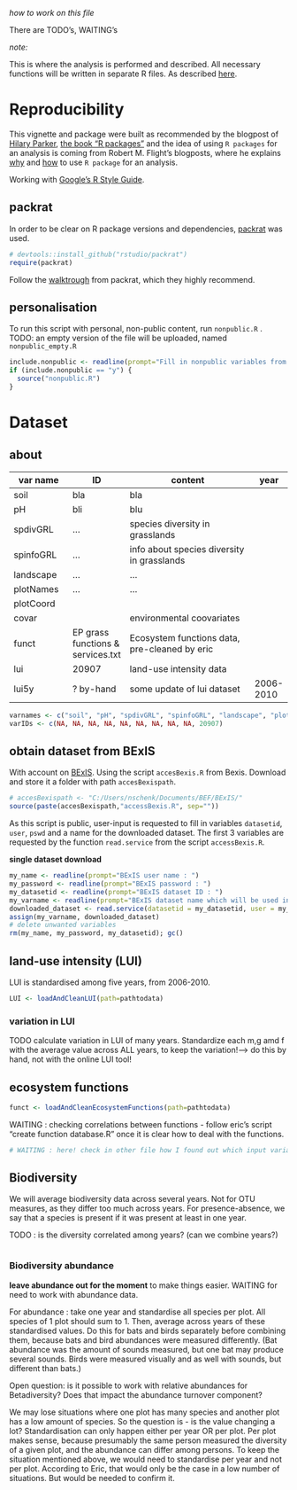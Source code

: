 <!--
%\VignetteEngine{knitr}
%\VignetteIndexEntry{ISMB Twitter Analysis}
-->
*how to work on this file*

There are TODO's, WAITING's


*note:*

This is where the analysis is performed and described.
All necessary functions will be written in separate R files.
As described [here](http://rmflight.github.io/post/vignette-analysis/).


# Reproducibility
This vignette and package were built as recommended by the blogpost of [Hilary Parker](https://hilaryparker.com/2014/04/29/writing-an-r-package-from-scratch/), [the book "R packages"](http://r-pkgs.had.co.nz/) and the idea of using `R packages` for an analysis is coming from Robert M. Flight's blogposts, where he explains [why](http://rmflight.github.io/post/analyses-as-packages/) and [how](http://rmflight.github.io/post/vignette-analysis/) to use `R package` for an analysis.

Working with [Google's R Style Guide](https://google.github.io/styleguide/Rguide.xml).

## packrat
In order to be clear on R package versions and dependencies, [packrat](http://rstudio.github.io/packrat/) was used. 
```r
# devtools::install_github("rstudio/packrat")
require(packrat)
```
Follow the [walktrough](http://rstudio.github.io/packrat/walkthrough.html) from packrat, which they highly recommend.


## personalisation
To run this script with personal, non-public content, run `nonpublic.R` . TODO: an empty version of the file will be uploaded, named `nonpublic_empty.R`

```r
include.nonpublic <- readline(prompt="Fill in nonpublic variables from file nonpublic.Rmd? y or n ")
if (include.nonpublic == "y") {
  source("nonpublic.R")
}
```


# Dataset
## about

| var name   | ID     | content                   | year |
| ---------- | ------ | ------------------------- | ---- |
|   soil     | bla    | bla                       |      |
|   pH       | bli    | blu                       |  |
| spdivGRL   | ... | species diversity in grasslands |  |
| spinfoGRL  | ... | info about species diversity in grasslands |  |
| landscape  | ... | ... |  |
| plotNames  | ... | ... |  |
| plotCoord  | | |  |
| covar      | | environmental coovariates |  |
| funct       | EP grass functions & services.txt | Ecosystem functions data, pre-cleaned by eric |  |
| lui        | 20907 | land-use intensity data |  |
| lui5y      | ? by-hand | some update of lui dataset | 2006-2010 |
```r
varnames <- c("soil", "pH", "spdivGRL", "spinfoGRL", "landscape", "plotNames", "plotCoord", "covar", "funs", "lui")
varIDs <- c(NA, NA, NA, NA, NA, NA, NA, NA, NA, 20907)
```


## obtain dataset from BExIS
With account on [BExIS](https://www.bexis.uni-jena.de). Using the script `accesBexis.R` from Bexis. Download and store it a folder with path `accesBexispath`.
```r
# accesBexispath <- "C:/Users/nschenk/Documents/BEF/BExIS/"
source(paste(accesBexispath,"accessBexis.R", sep=""))
```

As this script is public, user-input is requested to fill in variables `datasetid`, `user`, `pswd` and a name for the downloaded dataset. The first 3 variables are requested by the function `read.service` from the script `accessBexis.R`.

**single dataset download**
```r
my_name <- readline(prompt="BExIS user name : ")
my_password <- readline(prompt="BExIS password : ")
my_datasetid <- readline(prompt="BExIS dataset ID : ")
my_varname <- readline(prompt="BExIS dataset name which will be used in R")
downloaded_dataset <- read.service(datasetid = my_datasetid, user = my_name, pswd = my_password)
assign(my_varname, downloaded_dataset)
# delete unwanted variables
rm(my_name, my_password, my_datasetid); gc()
```


## land-use intensity (LUI)
LUI is standardised among five years, from 2006-2010.
```r
LUI <- loadAndCleanLUI(path=pathtodata)
```
### variation in LUI
TODO calculate variation in LUI of many years. Standardize each m,g amd f with the average value across ALL years, to keep the variation!--> do this by hand, not with the online LUI tool!


## ecosystem functions
```r
funct <- loadAndCleanEcosystemFunctions(path=pathtodata)
```
WAITING : checking correlations between functions - follow eric's script "create function database.R" once it is clear how to deal with the functions.
```r
# WAITING : here! check in other file how I found out which input variables are too correlated to include. 
```


## Biodiversity
We will average biodiversity data across several years. Not for OTU measures, as they differ too much across years. For presence-absence, we say that a species is present if it was present at least in one year. 

TODO : is the diversity correlated among years? (can we combine years?)

```r

```



### Biodiversity abundance
**leave abundance out for the moment** to make things easier. WAITING for need to work with abundance data.

For abundance : take one year and standardise all species per plot. All species of 1 plot should sum to 1. Then, average across years of these standardised values. Do this for bats and birds separately before combining them, because bats and bird abundances were measured differently. (Bat abundance was the amount of sounds measured, but one bat may produce several sounds. Birds were measured visually and as well with sounds, but different than bats.)

Open question: is it possible to work with relative abundances for Betadiversity? Does that impact the abundance turnover component?

We may lose situations where one plot has many species and another plot has a low amount of species. So the question is - is the value changing a lot? Standardisation can only happen either per year OR per plot. Per plot makes sense, because presumably the same person measured the diversity of a given plot, and the abundance can differ among persons. To keep the situation mentioned above, we would need to standardise per year and not per plot. According to Eric, that would only be the case in a low number of situations. But would be needed to confirm it.


